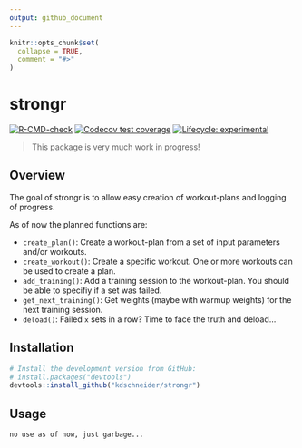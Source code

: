 ```yaml
---
output: github_document
---
```


<!-- README.md is generated from README.Rmd. Please edit that file -->

```r
knitr::opts_chunk$set(
  collapse = TRUE,
  comment = "#>"
)
```

# strongr

<!-- badges: start -->
[![R-CMD-check](https://github.com/kdschneider/strongr/actions/workflows/r-check-standard.yaml/badge.svg)](https://github.com/kdschneider/strongr/actions/workflows/r-check-standard.yaml)
[![Codecov test coverage](https://codecov.io/gh/kdschneider/strongr/branch/main/graph/badge.svg)](https://app.codecov.io/gh/kdschneider/strongr?branch=main)
[![Lifecycle: experimental](https://img.shields.io/badge/lifecycle-experimental-orange.svg)](https://lifecycle.r-lib.org/articles/stages.html#experimental)
<!-- badges: end -->

> This package is very much work in progress!

## Overview

The goal of strongr is to allow easy creation of workout-plans and logging of progress.

As of now the planned functions are:

  - `create_plan()`: Create a workout-plan from a set of input parameters and/or workouts.
  - `create_workout()`: Create a specific workout. One or more workouts  can be used to create a plan.
  - `add_training()`: Add a training session to the workout-plan. You should be able to specifiy if a set was failed. 
  - `get_next_training()`: Get weights (maybe with warmup weights) for the next training session. 
  - `deload()`: Failed `x` sets in a row? Time to face the truth and deload...
  
## Installation

```r
# Install the development version from GitHub:
# install.packages("devtools")
devtools::install_github("kdschneider/strongr")
```

## Usage

`no use as of now, just garbage...`
